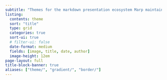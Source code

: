 ```yaml
---
subtitle: "Themes for the markdown presentation ecosystem Marp maintained by the community."
listing:
  contents: theme
  sort: "title"
  type: grid
  categories: true
  sort-ui: true
  # filter-ui: false
  date-format: medium
  fields: [image, title, date, author]
  image-height: 12em
page-layout: full
title-block-banner: true
aliases: ["theme/", "gradient/", "border/"]
---
```

